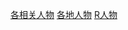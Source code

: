 {{Catnav|頁面分類|地理|国家|按國家分類}}
{{Catnav|頁面分類|各種主題的頁面分類|按國家分類}}
{{Catnav|頁面分類|人类社会|知識|参考|人物}}
{{Catnav|頁面分類|人类社会|政治|国家|按國家分類}}
{{Catnav|頁面分類|人类社会|人物}}
{{Catnav|頁面分類|人物}}
{{依国家来做的分类}}

{{NOT|分类:各国籍人}}

[[Category:各相关人物|]]
[[Category:各地人物|]]
[[Category:按國家分類|R人物]]